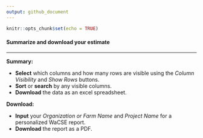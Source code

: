 ```yaml
---
output: github_document
---
```


```r
knitr::opts_chunk$set(echo = TRUE)
```

#### Summarize and download your estimate

---

**Summary:** 

- **Select** which columns and how many rows are visible using the *Column Visibility* and *Show Rows* buttons.
- **Sort** or **search** by any visible columns.
- **Download** the data as an excel spreadsheet.

**Download:**

- **Input** your *Organization or Farm Name* and *Project Name* for a personalized WaCSE report. 
- **Download** the report as a PDF. 



